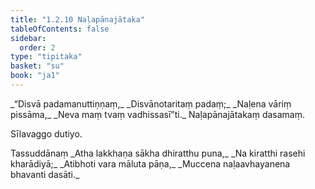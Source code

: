 ```yaml
---
title: "1.2.10 Naḷapānajātaka"
tableOfContents: false
sidebar:
  order: 2
type: "tipitaka"
basket: "su"
book: "ja1"
---
```



<DynamicBreadcrumb />

<Division number="20" book="ja1" bookNo="22" page="5">

<Paragraph number="42" type="verses" book="ja1">
_“Disvā padamanuttiṇṇaṃ,_  
_Disvānotaritaṃ padaṃ;_  
_Naḷena vāriṃ pissāma,_  
_Neva maṃ tvaṃ vadhissasī”ti._  


</Paragraph>
</Division>

<Paragraph number="43" type="center" book="ja1">
Naḷapānajātakaṃ dasamaṃ.

  
Sīlavaggo dutiyo.



</Paragraph>

<Paragraph number="44" type="center" book="ja1">
Tassuddānaṃ


</Paragraph>

<Paragraph number="45" type="verses" book="ja1">
_Atha lakkhaṇa sākha dhiratthu puna,_  
_Na kiratthi rasehi kharādiyā;_  
_Atibhoti vara māluta pāṇa,_  
_Muccena naḷaavhayanena bhavanti dasāti._
</Paragraph>